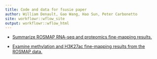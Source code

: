 ```yaml
---
title: Code and data for fsusie paper
author: William Denault, Gao Wang, Hao Sun, Peter Carbonetto
site: workflowr::wflow_site
output: workflowr::wflow_html
---
```


+ [Summarize ROSMAP RNA-seq and proteomics fine-mapping results.](rosmap_rnaseq_protein.html)

+ [Examine methylation and H3K27ac fine-mapping results from the ROSMAP data.](rosmap_overview.html)

